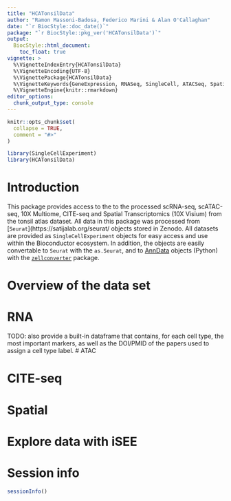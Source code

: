 ```yaml
---
title: "HCATonsilData"
author: "Ramon Massoni-Badosa, Federico Marini & Alan O'Callaghan"
date: "`r BiocStyle::doc_date()`"
package: "`r BiocStyle::pkg_ver('HCATonsilData')`"
output: 
  BiocStyle::html_document:
    toc_float: true
vignette: >
  %\VignetteIndexEntry{HCATonsilData}
  %\VignetteEncoding{UTF-8}
  %\VignettePackage{HCATonsilData}
  %\VignetteKeywords{GeneExpression, RNASeq, SingleCell, ATACSeq, Spatial, CITESeq}
  %\VignetteEngine{knitr::rmarkdown}
editor_options: 
  chunk_output_type: console
---
```


```r
knitr::opts_chunk$set(
  collapse = TRUE,
  comment = "#>"
)
```

```r
library(SingleCellExperiment)
library(HCATonsilData)
```

# Introduction

This package provides access to the to the processed scRNA-seq, scATAC-seq,
10X Multiome, CITE-seq and Spatial Transcriptomics (10X Visium) from the 
tonsil atlas dataset. All data in this package was processed from
[`Seurat`](https://satijalab.org/seurat/ objects stored in Zenodo. 
All datasets are provided as `SingleCellExperiment` objects for easy access 
and use within the Bioconductor ecosystem. In addition, the objects are easily
convertable to `Seurat` with the `as.Seurat`, and to
[AnnData](https://anndata.readthedocs.io/en/latest/) objects (Python) with the
[`zellconverter`](https://www.bioconductor.org/packages/release/bioc/html/zellkonverter.html)
package.


# Overview of the data set


# RNA

TODO: also provide a built-in dataframe that contains, for each cell type,
the most important markers, as well as the DOI/PMID of the papers used to 
assign a cell type label.
# ATAC

# CITE-seq

# Spatial

# Explore data with iSEE


# Session info

```r
sessionInfo()
```

